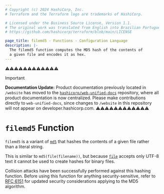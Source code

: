 ```yaml
---
# Copyright (c) 2024 HashiCorp, Inc.
# Terraform and the Terraform logo are trademarks of HashiCorp.

# Licensed under the Business Source License, Version 1.1.
# The original work was translated from English into Brazilian Portuguese.
# https://github.com/hashicorp/terraform/blob/main/LICENSE

page_title: filemd5 - Functions - Configuration Language
description: |-
  The filemd5 function computes the MD5 hash of the contents of
  a given file and encodes it as hex.
---
```


⚠️⚠️⚠️⚠️⚠️⚠️⚠️⚠️⚠️⚠️⚠️⚠️
> [!IMPORTANT]
> **Documentation Update:** Product documentation previously located in `/website` has moved to the [`hashicorp/web-unified-docs`](https://github.com/hashicorp/web-unified-docs) repository, where all product documentation is now centralized. Please make contributions directly to `web-unified-docs`, since changes to `/website` in this repository will not appear on developer.hashicorp.com.
⚠️⚠️⚠️⚠️⚠️⚠️⚠️⚠️⚠️⚠️⚠️⚠️


# `filemd5` Function

`filemd5` is a variant of [`md5`](/terraform/language/functions/md5)
that hashes the contents of a given file rather than a literal string.

This is similar to `md5(file(filename))`, but
because [`file`](/terraform/language/functions/file) accepts only UTF-8 text it cannot be used to
create hashes for binary files.

Collision attacks have been successfully performed against this hashing
function. Before using this function for anything security-sensitive, refer to
[RFC 6151](https://tools.ietf.org/html/rfc6151) for updated security
considerations applying to the MD5 algorithm.
